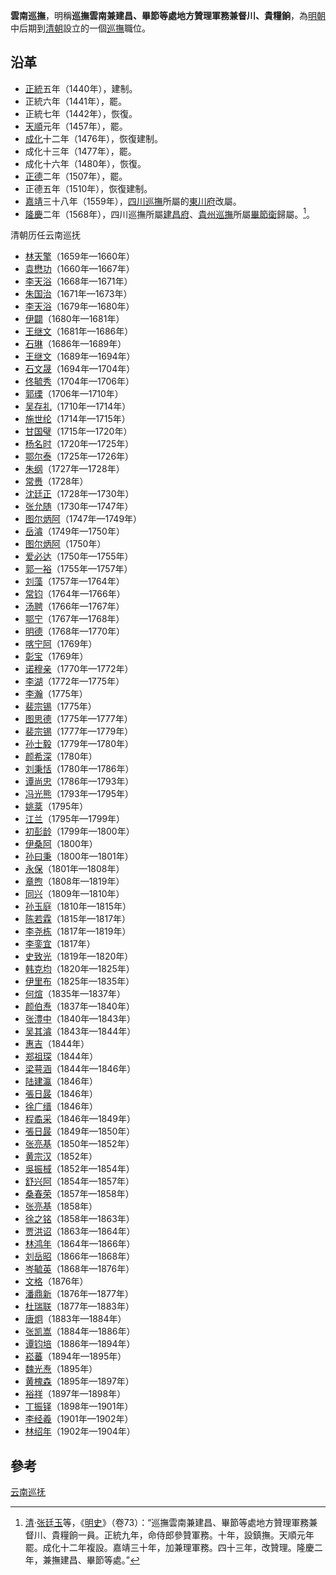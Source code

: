 '''雲南巡撫'''，明稱'''巡撫雲南兼建昌、畢節等處地方贊理軍務兼督川、貴糧餉'''，為[[明朝|明朝]]中后期到[[清朝|清朝]]設立的一個[[巡撫|巡撫]]職位。

==沿革==
* [[正统_(年号)|正統]]五年（1440年），建制。
* 正統六年（1441年），罷。
* 正統七年（1442年），恢復。
* [[天顺_(明朝)|天順]]元年（1457年），罷。
* [[成化|成化]]十二年（1476年），恢復建制。
* 成化十三年（1477年），罷。
* 成化十六年（1480年），恢復。
* [[正德_(明朝)|正德]]二年（1507年），罷。
* 正德五年（1510年），恢復建制。
* [[嘉靖|嘉靖]]三十八年（1559年），[[四川巡撫|四川巡撫]]所屬的[[東川府|東川府]]改屬。
* [[隆庆_(明朝)|隆慶]]二年（1568年），四川巡撫所屬[[建昌府|建昌府]]、[[貴州巡撫|貴州巡撫]]所屬[[畢節衛|畢節衛]]歸屬。<ref>[[清|清]]·[[张廷玉|张廷玉]]等，《[[明史|明史]]》（卷73）：“巡撫雲南兼建昌、畢節等處地方贊理軍務兼督川、貴糧餉一員。正統九年，命侍郎參贊軍務。十年，設鎮撫。天順元年罷。成化十二年複設。嘉靖三十年，加兼理軍務。四十三年，改贊理。隆慶二年，兼撫建昌、畢節等處。”</ref>。
;清朝历任云南巡抚
* [[林天擎|林天擎]]（1659年—1660年）
* [[袁懋功|袁懋功]]（1660年—1667年）
* [[李天浴|李天浴]]（1668年—1671年）
* [[朱国治|朱国治]]（1671年—1673年）
* [[李天浴|李天浴]]（1679年—1680年）
* [[伊闢|伊闢]]（1680年—1681年）
* [[王继文|王继文]]（1681年—1686年）
* [[石琳|石琳]]（1686年—1689年）
* [[王继文|王继文]]（1689年—1694年）
* [[石文晟|石文晟]]（1694年—1704年）
* [[佟毓秀|佟毓秀]]（1704年—1706年）
* [[郭瑮|郭瑮]]（1706年—1710年）
* [[吴存礼|吴存礼]]（1710年—1714年）
* [[施世纶|施世纶]]（1714年—1715年）
* [[甘国璧|甘国璧]]（1715年—1720年）
* [[杨名时|杨名时]]（1720年—1725年）
* [[鄂尔泰|鄂尔泰]]（1725年—1726年）
* [[朱纲|朱纲]]（1727年—1728年）
* [[常赉|常赉]]（1728年）
* [[沈廷正|沈廷正]]（1728年—1730年）
* [[张允随|张允随]]（1730年—1747年）
* [[图尔炳阿|图尔炳阿]]（1747年—1749年）
* [[岳濬|岳濬]]（1749年—1750年）
* [[图尔炳阿|图尔炳阿]]（1750年）
* [[爱必达|爱必达]]（1750年—1755年）
* [[郭一裕|郭一裕]]（1755年—1757年）
* [[刘藻|刘藻]]（1757年—1764年）
* [[常钧|常钧]]（1764年—1766年）
* [[汤聘|汤聘]]（1766年—1767年）
* [[鄂宁|鄂宁]]（1767年—1768年）
* [[明德|明德]]（1768年—1770年）
* [[喀宁阿|喀宁阿]]（1769年）
* [[彰宝|彰宝]]（1769年）
* [[诺穆亲|诺穆亲]]（1770年—1772年）
* [[李湖|李湖]]（1772年—1775年）
* [[李瀚|李瀚]]（1775年）
* [[裴宗锡|裴宗锡]]（1775年）
* [[图思德|图思德]]（1775年—1777年）
* [[裴宗锡|裴宗锡]]（1777年—1779年）
* [[孙士毅|孙士毅]]（1779年—1780年）
* [[颜希深|颜希深]]（1780年）
* [[刘秉恬|刘秉恬]]（1780年—1786年）
* [[谭尚忠|谭尚忠]]（1786年—1793年）
* [[冯光熊|冯光熊]]（1793年—1795年）
* [[姚棻|姚棻]]（1795年）
* [[江兰|江兰]]（1795年—1799年）
* [[初彭龄|初彭龄]]（1799年—1800年）
* [[伊桑阿|伊桑阿]]（1800年）
* [[孙曰秉|孙曰秉]]（1800年—1801年）
* [[永保|永保]]（1801年—1808年）
* [[章煦|章煦]]（1808年—1819年）
* [[同兴|同兴]]（1809年—1810年）
* [[孙玉庭|孙玉庭]]（1810年—1815年）
* [[陈若霖|陈若霖]]（1815年—1817年）
* [[李尧栋|李尧栋]]（1817年—1819年）
* [[李銮宜|李銮宜]]（1817年）
* [[史致光|史致光]]（1819年—1820年）
* [[韩克均|韩克均]]（1820年—1825年）
* [[伊里布|伊里布]]（1825年—1835年）
* [[何煊|何煊]]（1835年—1837年）
* [[颜伯焘|颜伯焘]]（1837年—1840年）
* [[张澧中|张澧中]]（1840年—1843年）
* [[吴其濬|吴其濬]]（1843年—1844年）
* [[惠吉|惠吉]]（1844年）
* [[郑祖琛|郑祖琛]]（1844年）
* [[梁萼涵|梁萼涵]]（1844年—1846年）
* [[陆建瀛|陆建瀛]]（1846年）
* [[張日晸|張日晸]]（1846年）
* [[徐广缙|徐广缙]]（1846年）
* [[程矞采|程矞采]]（1846年—1849年）
* [[張日晸|張日晸]]（1849年—1850年）
* [[张亮基|张亮基]]（1850年—1852年）
* [[黄宗汉|黄宗汉]]（1852年）
* [[吳振棫|吳振棫]]（1852年—1854年）
* [[舒兴阿|舒兴阿]]（1854年—1857年）
* [[桑春荣|桑春荣]]（1857年—1858年）
* [[张亮基|张亮基]]（1858年）
* [[徐之铭|徐之铭]]（1858年—1863年）
* [[贾洪诏|贾洪诏]]（1863年—1864年）
* [[林鸿年|林鸿年]]（1864年—1866年）
* [[刘岳昭|刘岳昭]]（1866年—1868年）
* [[岑毓英|岑毓英]]（1868年—1876年）
* [[文格|文格]]（1876年）
* [[潘鼎新|潘鼎新]]（1876年—1877年）
* [[杜瑞联|杜瑞联]]（1877年—1883年）
* [[唐炯|唐炯]]（1883年—1884年）
* [[张凯嵩|张凯嵩]]（1884年—1886年）
* [[谭钧培|谭钧培]]（1886年—1894年）
* [[崧蕃|崧蕃]]（1894年—1895年）
* [[魏光焘|魏光焘]]（1895年）
* [[黄槐森|黄槐森]]（1895年—1897年）
* [[裕祥|裕祥]]（1897年—1898年）
* [[丁振铎|丁振铎]]（1898年—1901年）
* [[李经羲|李经羲]]（1901年—1902年）
* [[林绍年|林绍年]]（1902年—1904年）

==參考==
{{reflist}}
{{云南历史|元明清}}
{{明朝巡撫}}
{{清朝巡撫}}
[[Category:云南巡抚|]]